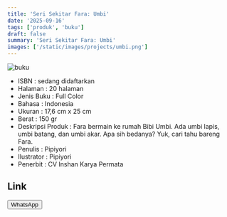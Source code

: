 ```yaml
---
title: 'Seri Sekitar Fara: Umbi'
date: '2025-09-16'
tags: ['produk', 'buku']
draft: false
summary: 'Seri Sekitar Fara: Umbi'
images: ['/static/images/projects/umbi.png']
---
```


![buku](/static/images/projects/umbi.png)

- ISBN : sedang didaftarkan
- Halaman : 20 halaman
- Jenis Buku : Full Color
- Bahasa : Indonesia
- Ukuran : 17,6 cm x 25 cm
- Berat : 150 gr
- Deskripsi Produk : Fara bermain ke rumah Bibi Umbi. Ada umbi lapis, umbi batang, dan umbi akar. Apa sih bedanya? Yuk, cari tahu bareng Fara. 
- Penulis : Pipiyori
- Ilustrator : Pipiyori
- Penerbit : CV Inshan Karya Permata

## Link

<div>
<a
  href="https://wa.me/6281567891021" target="_blank">
    <button className="btn-wa">WhatsApp</button>
  </a>
</div>

